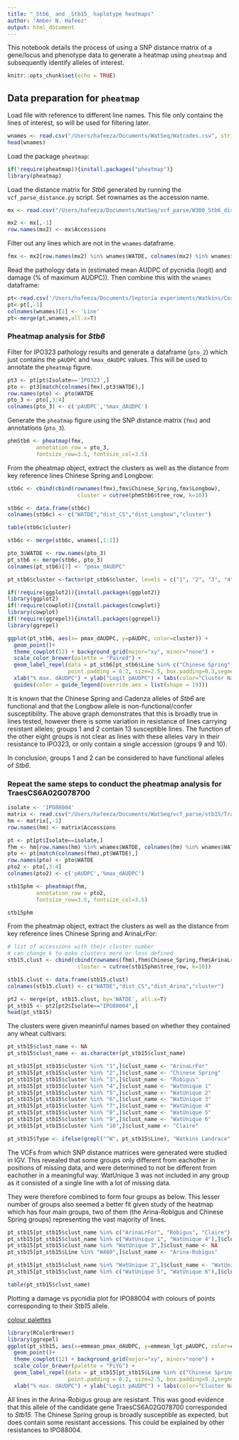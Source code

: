 ```yaml
---
title: "_Stb6_ and _Stb15_ haplotype heatmaps"
author: "Amber N. Hafeez"
output: html_document
---
```


This notebook details the process of using a SNP distance matrix of a gene/locus and phenotype data to generate a heatmap using `pheatmap` and subsequently identify alleles of interest.

```r
knitr::opts_chunk$set(echo = TRUE)
```

## Data preparation for `pheatmap`

Load file with reference to different line names. This file only contains the lines of interest, so will be used for filtering later.
```r
wnames <- read.csv("/Users/hafeeza/Documents/WatSeq/Watcodes.csv", strip.white = T)
head(wnames)
```

Load the package `pheatmap`:
```r
if(!require(pheatmap)){install.packages("pheatmap")}
library(pheatmap)
```

Load the distance matrix for _Stb6_ generated by running the `vcf_parse_distance.py` script. Set rownames as the accession name.
```r
mx <- read.csv("/Users/hafeeza/Documents/WatSeq/vcf_parse/W300_Stb6_distmatrix_wholegene.tsv", sep="\t")

mx2 <- mx[,-1]
row.names(mx2) <- mx$Accessions
```

Filter out any lines which are not in the `wnames` dataframe. 
```r
fmx <- mx2[row.names(mx2) %in% wnames$WATDE, colnames(mx2) %in% wnames$WATDE]
```

Read the pathology data in (estimated mean AUDPC of pycnidia (logit) and damage (% of maximum AUDPC)). Then combine this with the `wnames` dataframe:
```r
pt<-read.csv('/Users/hafeeza/Documents/Septoria experiments/Watkins/Core_300_comb/Tables of estimates/IPO323_IPO88004_IPO90012_est_means_pmaxdAUDPC.csv',head=T)
pt<-pt[,-1]
colnames(wnames)[1] <- 'Line'
pt<-merge(pt,wnames,all.x=T)
```

### Pheatmap analysis for _Stb6_

Filter for IPO323 pathology results and generate a dataframe (`pto_2`) which just contains the `pAUDPC` and `%max_dAUDPC` values. This will be used to annotate the `pheatmap` figure.
```r
pt3 <- pt[pt$Isolate=='IPO323',]
pto <- pt3[match(colnames(fmx),pt3$WATDE),]
row.names(pto) <- pto$WATDE
pto_3 <- pto[,3:4]
colnames(pto_3) <- c('pAUDPC','%max_dAUDPC')
```

Generate the `pheatmap` figure using the SNP distance matrix (`fmx`) and annotations (`pto_3`). 
```r
phmStb6 <- pheatmap(fmx,
         annotation_row = pto_3,
         fontsize_row=3.5, fontsize_col=3.5)
```
From the pheatmap object, extract the clusters as well as the distance from key reference lines Chinese Spring and Longbow:
```r
stb6c <- cbind(cbind(rownames(fmx),fmx$Chinese_Spring,fmx$Longbow), 
                      cluster = cutree(phmStb6$tree_row, k=10))

stb6c <- data.frame(stb6c)
colnames(stb6c) <- c("WATDE","dist_CS","dist_Longbow","cluster")

table(stb6c$cluster)

stb6c <- merge(stb6c, wnames[,1:2])

pto_3$WATDE <- row.names(pto_3)
pt_stb6 <- merge(stb6c, pto_3)
colnames(pt_stb6)[7] <- "pmax_dAUDPC"

pt_stb6$cluster <-factor(pt_stb6$cluster, levels = c("1", "2", "3", "4", "5", "6", "7", "8", "9", "10"))
```

```r
if(!require(ggplot2)){install.packages(ggplot2)}
library(ggplot2)
if(!require(cowplot)){install.packages(cowplot)}
library(cowplot)
if(!require(ggrepel)){install.packages(ggrepel)}
library(ggrepel)
```

```r
ggplot(pt_stb6, aes(x= pmax_dAUDPC, y=pAUDPC, color=cluster)) +
  geom_point()+
  theme_cowplot(12) + background_grid(major="xy", minor="none") +
  scale_color_brewer(palette = "Paired") +
  geom_label_repel(data = pt_stb6[pt_stb6$Line %in% c("Chinese Spring", "ArinaLrFor","Cadenza","Norin 61","CDC Landmark","CDC Stanley","SY Mattis","Lancer","Mace","Jagger","Weebill","Julius", "Claire", "Robigus", "Paragon","Longbow","Flame", "Baj"),], aes(label=Line), 
                   point.padding = 0.2, size=2.5, box.padding=0.3,segment.size = 0.3, show.legend = FALSE) +
  xlab("% max. dAUDPC") + ylab("Logit pAUDPC") + labs(color="Cluster Name") +
  guides(color = guide_legend(override.aes = list(shape = 19)))
```
It is known that the Chinese Spring and Cadenza alleles of _Stb6_ are functional and that the Longbow allele is non-functional/confer susceptibility. The above graph demonstrates that this is broadly true in lines tested, however there is some variation in resistance of lines carrying resistant alleles; groups 1 and 2 contain 13 susceptible lines. The function of the other eight groups is not clear as lines with these alleles vary in their resistance to IPO323, or only contain a single accession (groups 9 and 10).

In conclusion, groups 1 and 2 can be considered to have functional alleles of _Stb6_.

### Repeat the same steps to conduct the pheatmap analysis for TraesCS6A02G078700
```r
isolate <- 'IPO88004'
matrix <- read.csv("/Users/hafeeza/Documents/WatSeq/vcf_parse/stb15/TraesCS6A02G078700_distmatrix_wholegene.tsv", sep="\t")
hm <- matrix[,-1]
row.names(hm) <- matrix$Accessions

pt <- pt[pt$Isolate==isolate,]
fhm <- hm[row.names(hm) %in% wnames$WATDE, colnames(hm) %in% wnames$WATDE]
pto <- pt[match(colnames(fhm),pt$WATDE),]
row.names(pto) <- pto$WATDE
pto2 <- pto[,3:4]
colnames(pto2) <- c('pAUDPC','%max_dAUDPC')

stb15phm <- pheatmap(fhm,
         annotation_row = pto2,
         fontsize_row=3.5, fontsize_col=3.5)

stb15phm
```
From the pheatmap object, extract the clusters as well as the distance from key reference lines Chinese Spring and ArinaLrFor:
```r
# list of accessions with their cluster number
# can change k to make clusters more or less defined
stb15.clust <- cbind(cbind(rownames(fhm),fhm$Chinese_Spring,fhm$ArinaLrFor), 
                      cluster = cutree(stb15phm$tree_row, k=10))

stb15.clust <- data.frame(stb15.clust)
colnames(stb15.clust) <- c("WATDE","dist_CS","dist_Arina","cluster")

pt2 <- merge(pt, stb15.clust, by='WATDE', all.x=T)
pt_stb15 <- pt2[pt2$Isolate=="IPO88004",]
head(pt_stb15)
```
The clusters were given meaninful names based on whether they contained any wheat cultivars:
```r
pt_stb15$clust_name <- NA
pt_stb15$clust_name <- as.character(pt_stb15$clust_name)

pt_stb15[pt_stb15$cluster %in% "1",]$clust_name <- "ArinaLrFor"
pt_stb15[pt_stb15$cluster %in% "2",]$clust_name <- "Chinese Spring"
pt_stb15[pt_stb15$cluster %in% "3",]$clust_name <- "Robigus"
pt_stb15[pt_stb15$cluster %in% "4",]$clust_name <- "WatUnique 1"
pt_stb15[pt_stb15$cluster %in% "5",]$clust_name <- "WatUnique 2"
pt_stb15[pt_stb15$cluster %in% "6",]$clust_name <- "WatUnique 3"
pt_stb15[pt_stb15$cluster %in% "7",]$clust_name <- "WatUnique 4"
pt_stb15[pt_stb15$cluster %in% "8",]$clust_name <- "WatUnique 5"
pt_stb15[pt_stb15$cluster %in% "9",]$clust_name <- "WatUnique 6"
pt_stb15[pt_stb15$cluster %in% "10",]$clust_name <- "Claire"

pt_stb15$Type <- ifelse(grepl("^W", pt_stb15$Line), "Watkins Landrace", "Cultivar")
```

The VCFs from which SNP distance matrices were generated were studied in IGV. This revealed that some groups only different from eachother in positions of missing data, and were determined to not be different from eachother in a meaningful way. WatUnique 3 was not included in any group as it consisted of a single line with a lot of missing data.

They were therefore combined to form four groups as below. This lesser number of groups also seemed a better fit given study of the heatmap which has four main groups, two of them (the Arina-Robigus and Chinese Spring groups) representing the vast majority of lines.

```r
pt_stb15[pt_stb15$clust_name %in% c("ArinaLrFor", "Robigus", "Claire"),]$clust_name <- "Arina-Robigus"
pt_stb15[pt_stb15$clust_name %in% c("WatUnique 1", "WatUnique 4"),]$clust_name <- "Chinese Spring"
pt_stb15[pt_stb15$clust_name %in% "WatUnique 3",]$clust_name <- NA
pt_stb15[pt_stb15$Line %in% "W460",]$clust_name <- "Arina-Robigus"

pt_stb15[pt_stb15$clust_name %in% "WatUnique 2",]$clust_name <- "WatUnique 1"
pt_stb15[pt_stb15$clust_name %in% c("WatUnique 5", "WatUnique 6"),]$clust_name <- "WatUnique 2"

table(pt_stb15$clust_name)
```

Plotting a damage vs pycnidia plot for IPO88004 with colours of points corresponding to their _Stb15_ allele.

[colour palettes](https://www.datanovia.com/en/blog/top-r-color-palettes-to-know-for-great-data-visualization/)
```r
library(RColorBrewer)
library(ggrepel)
ggplot(pt_stb15, aes(x=emmean_pmax_dAUDPC, y=emmean_lgt_pAUDPC, color=clust_name)) +
  geom_point()+
  theme_cowplot(12) + background_grid(major="xy", minor="none") +
  scale_color_brewer(palette = "PiYG") +
  geom_label_repel(data = pt_stb15[pt_stb15$Line %in% c("Chinese Spring", "ArinaLrFor","Cadenza","Norin 61","CDC Landmark","CDC Stanley","SY Mattis","Lancer","Mace","Jagger","Weebill","Julius", "Claire", "Robigus", "Paragon"),], aes(label=Line), 
                   point.padding = 0.2, size=2.5, box.padding=0.3,segment.size = 0.3, show.legend = FALSE) +
  xlab("% max. dAUDPC") + ylab("Logit pAUDPC") + labs(color="Cluster Name")

```

All lines in the Arina-Robigus group are resistant. This was good evidence that this allele of the candidate gene TraesCS6A02G078700 corresponded to _Stb15_. The Chinese Spring group is broadly susceptible as expected, but does contain some resistant accessions. This could be explained by other resistances to IPO88004. 


